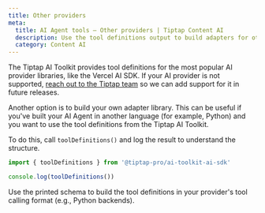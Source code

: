 ```yaml
---
title: Other providers
meta:
  title: AI Agent tools — Other providers | Tiptap Content AI
  description: Use the tool definitions output to build adapters for other AI providers or languages.
  category: Content AI
---
```


The Tiptap AI Toolkit provides tool definitions for the most popular AI provider libraries, like the Vercel AI SDK. If your AI provider is not supported, [reach out to the Tiptap team](mailto:humans@tiptap.dev) so we can add support for it in future releases.

Another option is to build your own adapter library. This can be useful if you've built your AI Agent in another language (for example, Python) and you want to use the tool definitions from the Tiptap AI Toolkit.

To do this, call `toolDefinitions()` and log the result to understand the structure.

```ts
import { toolDefinitions } from '@tiptap-pro/ai-toolkit-ai-sdk'

console.log(toolDefinitions())
```

Use the printed schema to build the tool definitions in your provider's tool calling format (e.g., Python backends).
